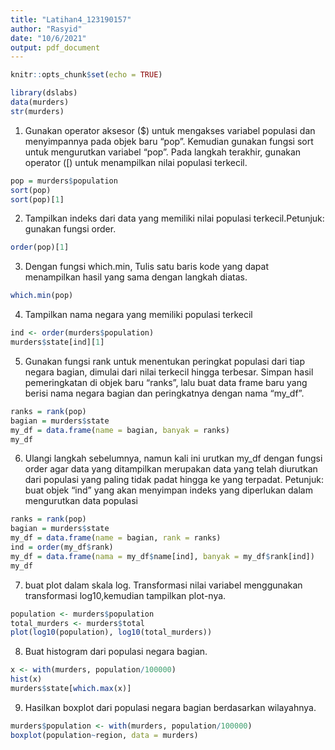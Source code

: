 ```yaml
---
title: "Latihan4_123190157"
author: "Rasyid"
date: "10/6/2021"
output: pdf_document
---
```


```r
knitr::opts_chunk$set(echo = TRUE)
```

```r
library(dslabs)
data(murders)
str(murders)
```

1. Gunakan operator aksesor ($) untuk mengakses variabel populasi dan menyimpannya pada objek baru “pop”. Kemudian gunakan fungsi sort untuk mengurutkan variabel “pop”. Pada langkah terakhir, gunakan operator ([) untuk menampilkan nilai populasi terkecil. 

```r
pop = murders$population
sort(pop)
sort(pop)[1]
```
2. Tampilkan indeks dari data yang memiliki nilai populasi terkecil.Petunjuk: gunakan fungsi order. 

```r
order(pop)[1]
```
3. Dengan fungsi which.min, Tulis satu baris kode yang dapat menampilkan hasil yang sama dengan langkah diatas. 

```r
which.min(pop)
```
4. Tampilkan nama negara yang memiliki populasi terkecil

```r
ind <- order(murders$population)
murders$state[ind][1] 
```
5. Gunakan fungsi rank untuk menentukan peringkat populasi dari tiap negara bagian, dimulai dari nilai terkecil hingga terbesar. Simpan hasil pemeringkatan di objek baru “ranks”, lalu buat data frame baru yang berisi nama negara bagian dan peringkatnya dengan nama “my_df”. 

```r
ranks = rank(pop)
bagian = murders$state
my_df = data.frame(name = bagian, banyak = ranks)
my_df
```
6. Ulangi langkah sebelumnya, namun kali ini urutkan my_df dengan fungsi order agar data yang ditampilkan merupakan data yang telah diurutkan dari populasi yang paling tidak padat hingga ke yang terpadat. Petunjuk: buat objek “ind” yang akan menyimpan indeks yang diperlukan dalam mengurutkan data populasi

```r
ranks = rank(pop)
bagian = murders$state
my_df = data.frame(name = bagian, rank = ranks)
ind = order(my_df$rank)
my_df = data.frame(nama = my_df$name[ind], banyak = my_df$rank[ind])
my_df
```
7. buat plot dalam skala log. Transformasi nilai variabel menggunakan transformasi log10,kemudian tampilkan plot-nya. 

```r
population <- murders$population
total_murders <- murders$total
plot(log10(population), log10(total_murders))
```
8. Buat histogram dari populasi negara bagian. 

```r
x <- with(murders, population/100000)
hist(x)
murders$state[which.max(x)]
```
9. Hasilkan boxplot dari populasi negara bagian berdasarkan wilayahnya. 

```r
murders$population <- with(murders, population/100000)
boxplot(population~region, data = murders)
```

